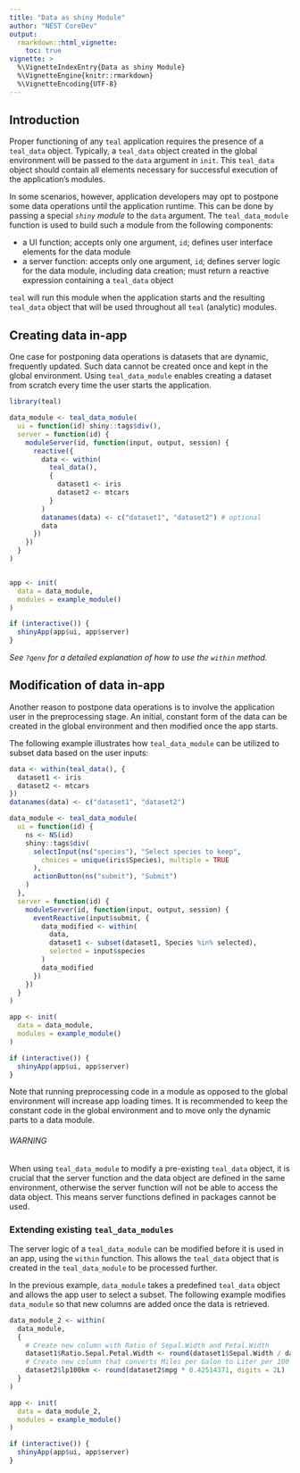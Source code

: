 ```yaml
---
title: "Data as shiny Module"
author: "NEST CoreDev"
output: 
  rmarkdown::html_vignette:
    toc: true
vignette: >
  %\VignetteIndexEntry{Data as shiny Module}
  %\VignetteEngine{knitr::rmarkdown}
  %\VignetteEncoding{UTF-8}
---
```


## Introduction

Proper functioning of any `teal` application requires the presence of a `teal_data` object.
Typically, a `teal_data` object created in the global environment will be passed to the `data` argument in `init`.
This `teal_data` object should contain all elements necessary for successful execution of the application's modules. 

In some scenarios, however, application developers may opt to postpone some data operations until the application runtime.
This can be done by passing a special _`shiny` module_ to the `data` argument.
The `teal_data_module` function is used to build such a module from the following components:

- a UI function; accepts only one argument, `id`; defines user interface elements for the data module
- a server function: accepts only one argument, `id`; defines server logic for the data module, including data creation; must return a reactive expression containing a `teal_data` object

`teal` will run this module when the application starts and the resulting `teal_data` object that will be used throughout all `teal` (analytic) modules. 

## Creating data in-app

One case for postponing data operations is datasets that are dynamic, frequently updated.
Such data cannot be created once and kept in the global environment.
Using `teal_data_module` enables creating a dataset from scratch every time the user starts the application.

```r
library(teal)
```


```r
data_module <- teal_data_module(
  ui = function(id) shiny::tags$div(),
  server = function(id) {
    moduleServer(id, function(input, output, session) {
      reactive({
        data <- within(
          teal_data(),
          {
            dataset1 <- iris
            dataset2 <- mtcars
          }
        )
        datanames(data) <- c("dataset1", "dataset2") # optional
        data
      })
    })
  }
)


app <- init(
  data = data_module,
  modules = example_module()
)

if (interactive()) {
  shinyApp(app$ui, app$server)
}
```

_See `?qenv` for a detailed explanation of how to use the `within` method._ 

## Modification of data in-app

Another reason to postpone data operations is to involve the application user in the preprocessing stage.
An initial, constant form of the data can be created in the global environment and then modified once the app starts.

The following example illustrates how `teal_data_module` can be utilized to subset data based on the user inputs:

```r
data <- within(teal_data(), {
  dataset1 <- iris
  dataset2 <- mtcars
})
datanames(data) <- c("dataset1", "dataset2")

data_module <- teal_data_module(
  ui = function(id) {
    ns <- NS(id)
    shiny::tags$div(
      selectInput(ns("species"), "Select species to keep",
        choices = unique(iris$Species), multiple = TRUE
      ),
      actionButton(ns("submit"), "Submit")
    )
  },
  server = function(id) {
    moduleServer(id, function(input, output, session) {
      eventReactive(input$submit, {
        data_modified <- within(
          data,
          dataset1 <- subset(dataset1, Species %in% selected),
          selected = input$species
        )
        data_modified
      })
    })
  }
)

app <- init(
  data = data_module,
  modules = example_module()
)

if (interactive()) {
  shinyApp(app$ui, app$server)
}
```

Note that running preprocessing code in a module as opposed to the global environment will increase app loading times.
It is recommended to keep the constant code in the global environment and to move only the dynamic parts to a data module.

###### WARNING

When using `teal_data_module` to modify a pre-existing `teal_data` object, it is crucial that the server function and the data object are defined in the same environment, otherwise the server function will not be able to access the data object.
This means server functions defined in packages cannot be used.

### Extending existing `teal_data_modules`

The server logic of a `teal_data_module` can be modified before it is used in an app, using the `within` function.
This allows the `teal_data` object that is created in the `teal_data_module` to be processed further.

In the previous example, `data_module` takes a predefined `teal_data` object and allows the app user to select a subset.
The following example modifies `data_module` so that new columns are added once the data is retrieved.

```r
data_module_2 <- within(
  data_module,
  {
    # Create new column with Ratio of Sepal.Width and Petal.Width
    dataset1$Ratio.Sepal.Petal.Width <- round(dataset1$Sepal.Width / dataset1$Petal.Width, digits = 2L)
    # Create new column that converts Miles per Galon to Liter per 100 Km
    dataset2$lp100km <- round(dataset2$mpg * 0.42514371, digits = 2L)
  }
)

app <- init(
  data = data_module_2,
  modules = example_module()
)

if (interactive()) {
  shinyApp(app$ui, app$server)
}
```
